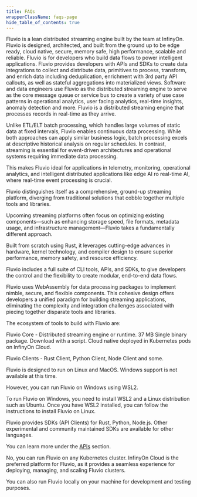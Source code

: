 ```yaml
---
title: FAQs
wrapperClassName: faqs-page
hide_table_of_contents: true
---
```


<FAQBox title="What is Fluvio?">
  Fluvio is a lean distributed streaming engine built by the team at InfinyOn.
  Fluvio is designed, architected, and built from the ground up to be edge
  ready, cloud native, secure, memory safe, high performance, scalable and
  reliable.
</FAQBox>

<FAQBox title="Who is Fluvio for?">
  Fluvio is for developers who build data flows to power intelligent
  applications. Fluvio provides developers with APIs and SDKs to create data
  integrations to collect and distribute data, primitives to process,
  transform, and enrich data including deduplication, enrichment with 3rd party
  API callouts, as well as stateful aggregations into materialized views.
</FAQBox>

<FAQBox title="In what use cases and scenarios does Fluvio make developer workflows effective?">
  Software and data engineers use Fluvio as the distributed streaming engine to
  serve as the core message queue or service bus to create a variety of use
  case patterns in operational analytics, user facing analytics, real-time
  insights, anomaly detection and more.
</FAQBox>

<FAQBox title="How is this different from ETL/ELT/Batch processing tools?">
  Fluvio is a distributed streaming engine that processes records in real-time
  as they arrive.

  Unlike ETL/ELT batch processing, which handles large volumes of static data
  at fixed intervals, Fluvio enables continuous data processing. While both
  approaches can apply similar business logic, batch processing excels at
  descriptive historical analysis on regular schedules. In contrast, streaming
  is essential for event-driven architectures and operational systems requiring
  immediate data processing.

  This makes Fluvio ideal for applications in telemetry, monitoring,
  operational analytics, and intelligent distributed applications like edge AI
  ro real-time AI, where real-time event processing is crucial.
</FAQBox>

<FAQBox title="How does Fluvio differ from other streaming platforms?">
  Fluvio distinguishes itself as a comprehensive, ground-up streaming platform,
  diverging from traditional solutions that cobble together multiple tools and
  libraries.

  Upcoming streaming platforms often focus on optimizing existing
  components—such as enhancing storage speed, file formats, metadata usage, and
  infrastructure management—Fluvio takes a fundamentally different approach.

  Built from scratch using Rust, it leverages cutting-edge advances in
  hardware, kernel technology, and compiler design to ensure superior
  performance, memory safety, and resource efficiency.

  Fluvio includes a full suite of CLI tools, APIs, and SDKs, to give developers
  the control and the flexibility to create modular, end-to-end data flows.

  Fluvio uses WebAssembly for data processing packages to implement nimble,
  secure, and flexible components. This cohesive design offers developers a
  unified paradigm for building streaming applications, eliminating the
  complexity and integration challenges associated with piecing together
  disparate tools and libraries.
</FAQBox>

<FAQBox title="What are the core components of Fluvio?">
  The ecosystem of tools to build with Fluvio are:

  Fluvio Core - Distributed streaming engine or runtime. 37 MB Single binary
  package. Download with a script. Cloud native deployed in Kubernetes pods on
  InfinyOn Cloud.

  Fluvio Clients - Rust Client, Python Client, Node Client and some.
</FAQBox>

<FAQBox title="Does Fluvio runs on Windows?">
  Fluvio is designed to run on Linux and MacOS. Windows support is not available
  at this time.

  However, you can run Fluvio on Windows using WSL2.

  To run Fluvio on Windows, you need to install WSL2 and a Linux distribution
  such as Ubuntu. Once you have WSL2 installed, you can follow the instructions
  to install Fluvio on Linux.
</FAQBox>

<FAQBox title="How can I integrate Fluvio with my project?">
  Fluvio provides SDKs (API Clients) for Rust, Python, Node.js.
  Other experimental and community maintained SDKs are available for other
  languages.

  You can learn more under the [APIs](/docs/apis/quickstart) section.
</FAQBox>

<FAQBox title="Do I need InfinyOn Cloud to run Fluvio?">
  No, you can run Fluvio on any Kubernetes cluster. InfinyOn Cloud is the
  preferred platform for Fluvio, as it provides a seamless experience for
  deploying, managing, and scaling Fluvio clusters.

  You can also run Fluvio locally on your machine for development and testing
  purposes.
</FAQBox>
